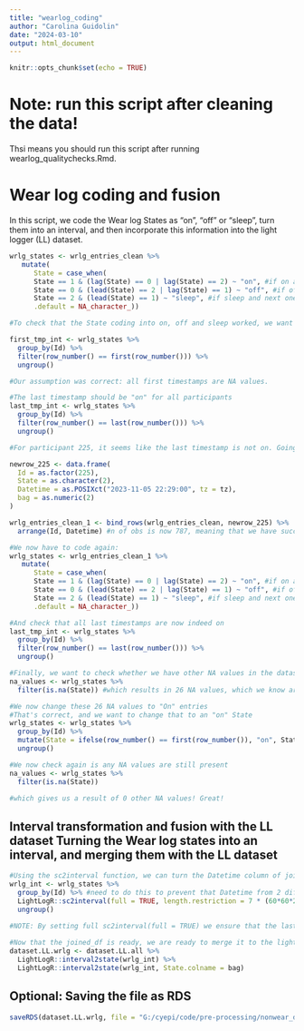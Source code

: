 ---
title: "wearlog_coding"
author: "Carolina Guidolin"
date: "2024-03-10"
output: html_document
---

```{r setup, include=FALSE}
knitr::opts_chunk$set(echo = TRUE)
```

# Note: run this script after cleaning the data! 
Thsi means you should run this script after running wearlog_qualitychecks.Rmd. 

# Wear log coding and fusion 
In this script, we code the Wear log States as "on", "off" or "sleep", turn them into an interval, and then incorporate this information into the light logger (LL) dataset.
```{r}
  
wrlg_states <- wrlg_entries_clean %>%
   mutate(
      State = case_when(
      State == 1 & (lag(State) == 0 | lag(State) == 2) ~ "on", #if on and previous one was off or sleep, it's on 
      State == 0 & (lead(State) == 2 | lag(State) == 1) ~ "off", #if off and next one is sleep, or previous one is on, it's off
      State == 2 & (lead(State) == 1) ~ "sleep", #if sleep and next one is on, then it's sleep
      .default = NA_character_)) 

#To check that the State coding into on, off and sleep worked, we want to see where NA values where assigned. We expect NA values for participant's first entry, as the previous entry is absent, and so defaulted to NA character as specified by case_when() in the step above

first_tmp_int <- wrlg_states %>%
  group_by(Id) %>%
  filter(row_number() == first(row_number())) %>%
  ungroup()

#Our assumption was correct: all first timestamps are NA values.

#The last timestamp should be "on" for all participants
last_tmp_int <- wrlg_states %>%
  group_by(Id) %>%
  filter(row_number() == last(row_number())) %>%
  ungroup()

#For participant 225, it seems like the last timestamp is not on. Going back to the original wearlog file, we notice that there is a missing entry for the participant's "sleep" entry on Sunday (the second to last day), which leads to the first timestamp of the day after to be a "NA" value. As we have previously done, we take this value from the sleep diary, in this case from the column "sleep": 05.11.2023 22:29:00.

newrow_225 <- data.frame(
  Id = as.factor(225),
  State = as.character(2),
  Datetime = as.POSIXct("2023-11-05 22:29:00", tz = tz),
  bag = as.numeric(2)
)

wrlg_entries_clean_1 <- bind_rows(wrlg_entries_clean, newrow_225) %>%
  arrange(Id, Datetime) #n of obs is now 787, meaning that we have successfully added our entry

#We now have to code again:
wrlg_states <- wrlg_entries_clean_1 %>%
   mutate(
      State = case_when(
      State == 1 & (lag(State) == 0 | lag(State) == 2) ~ "on", #if on and previous one was off or sleep, it's on 
      State == 0 & (lead(State) == 2 | lag(State) == 1) ~ "off", #if off and next one is sleep, or previous one is on, it's off
      State == 2 & (lead(State) == 1) ~ "sleep", #if sleep and next one is on, then it's sleep
      .default = NA_character_)) 

#And check that all last timestamps are now indeed on 
last_tmp_int <- wrlg_states %>%
  group_by(Id) %>%
  filter(row_number() == last(row_number())) %>%
  ungroup()

#Finally, we want to check whether we have other NA values in the dataset
na_values <- wrlg_states %>%
  filter(is.na(State)) #which results in 26 NA values, which we know are the 26 on entries. 

#We now change these 26 NA values to "On" entries
#That's correct, and we want to change that to an "on" State
wrlg_states <- wrlg_states %>%
  group_by(Id) %>%
  mutate(State = ifelse(row_number() == first(row_number()), "on", State)) %>%
  ungroup()

#We now check again is any NA values are still present
na_values <- wrlg_states %>%
  filter(is.na(State))

#which gives us a result of 0 other NA values! Great!
```

## Interval transformation and fusion with the LL dataset Turning the Wear log states into an interval, and merging them with the LL dataset
```{r}
#Using the sc2interval function, we can turn the Datetime column of joined_df into an interval of time
wrlg_int <- wrlg_states %>%
  group_by(Id) %>% #need to do this to prevent that Datetime from 2 different participants get merged into the same interval
  LightLogR::sc2interval(full = TRUE, length.restriction = 7 * (60*60*24)) %>%
  ungroup()

#NOTE: By setting full sc2interval(full = TRUE) we ensure that the last interval for each participant end on Sunday at 00:00, which is the last day. But there is also now a new interval for the last participation day, bringing it from the ON timestamp to midnight of that day. This will be ignored in when applying interval2state(), as the dataset.LL.all has already been filtered for the end times of day 8 to be the last wearlog on entry for that day. 
  
#Now that the joined_df is ready, we are ready to merge it to the light logger dataset
dataset.LL.wrlg <- dataset.LL.all %>% 
  LightLogR::interval2state(wrlg_int) %>%
  LightLogR::interval2state(wrlg_int, State.colname = bag)
```

## Optional: Saving the file as RDS
```{r}
saveRDS(dataset.LL.wrlg, file = "G:/cyepi/code/pre-processing/nonwear_detection/clean_data.rds")
```


